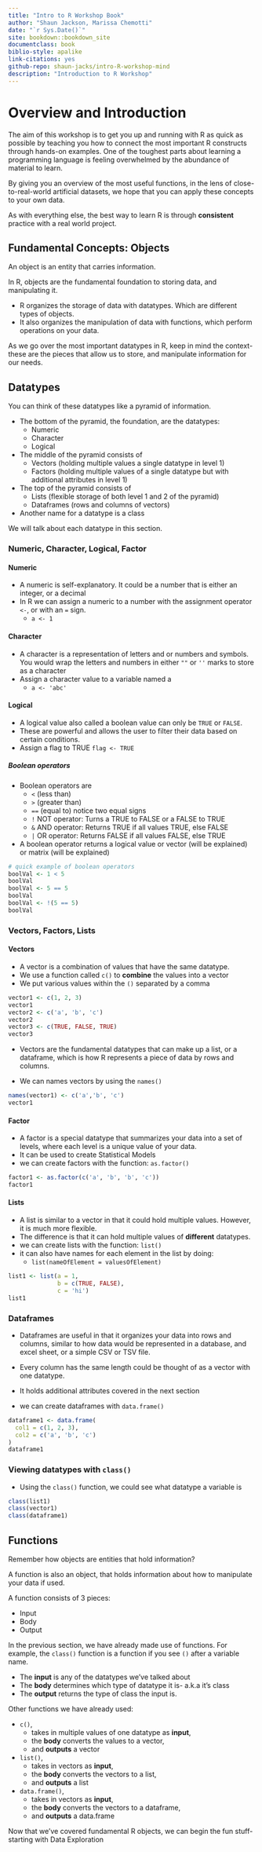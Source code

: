 ```yaml
---
title: "Intro to R Workshop Book"
author: "Shaun Jackson, Marissa Chemotti"
date: "`r Sys.Date()`"
site: bookdown::bookdown_site
documentclass: book
biblio-style: apalike
link-citations: yes
github-repo: shaun-jacks/intro-R-workshop-mind
description: "Introduction to R Workshop"
---
```


# Overview and Introduction

The aim of this workshop is to get you up and running with R as quick as possible by teaching you how to connect the most important R constructs through hands-on examples.
One of the toughest parts about  learning a programming language is feeling overwhelmed by the abundance of material to learn.

By giving you an overview of the most useful functions, in the lens of close-to-real-world artificial datasets, we hope that you can apply these concepts to your own data. 

As with everything else, the best way to learn R is through **consistent** practice with a real world project.

## Fundamental Concepts: Objects

An object is an entity that carries information.

In R, objects are the fundamental foundation to storing data, and manipulating it.

- R organizes the storage of data with datatypes. Which are different types of objects. 
- It also organizes the manipulation of data with functions, which perform operations on your data.

As we go over the most important datatypes in R, keep in mind the context- these are the pieces that allow us to store, and manipulate information for our needs.

## Datatypes

You can think of these datatypes like a pyramid of information.

- The bottom of the pyramid, the foundation, are the datatypes:
    - Numeric 
    - Character
    - Logical

- The middle of the pyramid consists of
    - Vectors (holding multiple values a single datatype in level 1)
    - Factors (holding multiple values of a single datatype but with additional attributes in level 1)

- The top of the pyramid consists of
    - Lists (flexible storage of both level 1 and 2 of the  pyramid)
    - Dataframes (rows and columns of vectors)
    
- Another name for a datatype is a class

We will talk about each datatype in this section.

### Numeric, Character, Logical, Factor

#### Numeric

- A numeric is self-explanatory. It could be a number that is either an integer, or a decimal
- In R we can assign a numeric to a number with the assignment operator `<-`, or with an `=` sign.
    - `a <- 1`

#### Character

- A character is a representation of letters and or numbers and symbols. You would wrap the letters and numbers in either `""` or `''` marks to store as a character
- Assign a character value to a variable named a
    - `a <- 'abc'` 

#### Logical

- A logical value also called a boolean value can only be `TRUE` or `FALSE`.
- These are powerful and allows the user to filter their data based on certain conditions.
- Assign a flag to TRUE
    `flag <- TRUE`

##### Boolean operators

- Boolean operators are
    - `<` (less than)
    - `>` (greater than)
    - `==` (equal to) notice two equal signs
    - `!` NOT operator: Turns a TRUE to FALSE or a FALSE to TRUE
    - `&` AND operator: Returns TRUE if all values TRUE, else FALSE
    - `|` OR operator: Returns FALSE if all values FALSE, else TRUE
- A boolean operator returns a logical value or vector (will be explained) or matrix (will be explained)

```r
# quick example of boolean operators
boolVal <- 1 < 5
boolVal
boolVal <- 5 == 5
boolVal
boolVal <- !(5 == 5)
boolVal

```


### Vectors, Factors, Lists

#### Vectors

- A vector is a combination of values that have  the same datatype.
- We use a function called `c()` to **combine** the values into a vector
- We put various values within the `()` separated by  a comma

```r
vector1 <- c(1, 2, 3)
vector1
vector2 <- c('a', 'b', 'c')
vector2
vector3 <- c(TRUE, FALSE, TRUE)
vector3
```

- Vectors are the fundamental datatypes that can make up a list, or a dataframe, which is how R represents a piece of data by rows and columns.

- We can names vectors by using the `names()`

```r
names(vector1) <- c('a','b', 'c')
vector1
```

#### Factor

- A factor is a special datatype that summarizes your data into a set of levels, where each level is a unique value of your  data.
- It can be used to create Statistical Models
- we can create factors with the function:  `as.factor()`

```r
factor1 <- as.factor(c('a', 'b', 'b', 'c'))
factor1
```

#### Lists

- A list is similar to a vector in that it could hold  multiple values. However, it is much  more flexible.
- The difference is that it can hold multiple values of **different** datatypes.
- we can create lists with the function: `list()`
- it can also have names for each element in the list by doing:
    - `list(nameOfElement = valuesOfElement)`

```r
list1 <- list(a = 1, 
              b = c(TRUE, FALSE),
              c = 'hi')
list1
```

### Dataframes

- Dataframes are useful in that it organizes your data into rows and columns, similar to how data would be represented in a database, and excel sheet, or a simple CSV or TSV file.

- Every column has the same length could be thought of as a vector with one datatype.
- It holds additional attributes covered in the next section

- we can create dataframes with `data.frame()`
```r
dataframe1 <- data.frame(
  col1 = c(1, 2, 3),
  col2 = c('a', 'b', 'c')
)
dataframe1
```


### Viewing datatypes with `class()`
- Using the `class()` function, we could see what datatype a variable is

```r
class(list1)
class(vector1)
class(dataframe1)
```

## Functions

Remember how objects are entities that hold information?

A function is also an object, that holds information about how to manipulate your data if used.

A function consists of 3 pieces:

- Input
- Body
- Output

In the previous section, we have already made use of functions. For example, the `class()` function is a function if you see `()` after a variable name.

- The **input** is any of the datatypes we've talked about
- The  **body** determines which type of datatype it is- a.k.a it's class
- The **output** returns the type of class the input is.
    
Other functions we  have already used:

- `c()`, 
    - takes in multiple values of one datatype as **input**, 
    - the **body** converts the values to a vector, 
    - and **outputs** a vector
- `list()`, 
    - takes in vectors as **input**, 
    - the **body** converts the vectors to a list, 
    - and **outputs** a list
- `data.frame()`, 
    - takes in vectors as **input**, 
    - the **body** converts the vectors to a dataframe,
    - and  **outputs** a data.frame


Now that we've covered fundamental R objects, we can begin the fun stuff- starting with Data Exploration
